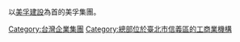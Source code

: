 以[[美孚建設|美孚建設]]為首的美孚集團。
[[Category:台灣企業集團|Category:台灣企業集團]]
[[Category:總部位於臺北市信義區的工商業機構|Category:總部位於臺北市信義區的工商業機構]]